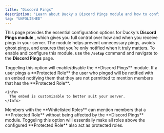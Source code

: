 ```yaml
---
title: "Discord Pings"
description: "Learn about Ducky's Discord Pings module and how to configure it."
tag: "UNPOLISHED"
---
```


This page provides the essential configuration options for Ducky's **Discord Pings module** , which gives you full control over how and when you receive pings in your server. The module helps prevent unnecessary pings, avoids ghost pings, and ensures that you’re only notified when it truly matters. To enable and configure this module, use the **`/setup`** command and navigate to the **Discord Pings** page.

<Steps>
  <Step title="Module Enabled" titleSize="h2">
    Toggeling this option will enable/disable the **Discord Pings** module.
  </Step>
  <Step title="Protected Roles" titleSize="h2">
    If a user pings a **Protected Role** the user who pinged will be notified with an embed notifying them that they are not permitted to mention members that has the **Protected Role**.

    <Info>
      The embed is customizable to better suit your server.
    </Info>
  </Step>
  <Step title="Whitelisted Roles" titleSize="h2">
    Members with the **Whitelisted Roles** can mention members that a **Protected Role** without being affected by the **Discord Pings** module.
  </Step>
  <Step title="Hierarchy Enabled" titleSize="h2">
    Toggeling this option will essentially make all roles above the configured **Protected Role** also act as protected roles.
  </Step>
</Steps>